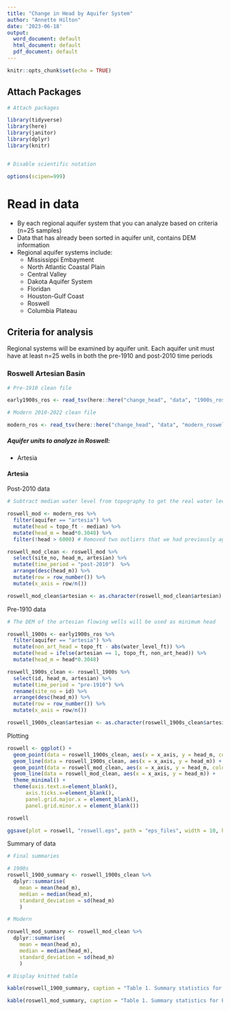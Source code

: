 ```yaml
---
title: "Change in Head by Aquifer System"
author: "Annette Hilton"
date: '2023-06-18'
output:
  word_document: default
  html_document: default
  pdf_document: default
---
```


```r
knitr::opts_chunk$set(echo = TRUE)
```


## Attach Packages

```r
# Attach packages 

library(tidyverse)
library(here)
library(janitor)
library(dplyr)
library(knitr)


# Disable scientific notation 

options(scipen=999)
```

# Read in data 

- By each regional aquifer system that you can analyze based on criteria (n=25 samples)
- Data that has already been sorted in aquifer unit, contains DEM information 
- Regional aquifer systems include: 
  - Mississippi Embayment
  - North Atlantic Coastal Plain 
  - Central Valley 
  - Dakota Aquifer System
  - Floridan 
  - Houston-Gulf Coast 
  - Roswell
  - Columbia Plateau 

## Criteria for analysis 

Regional systems will be examined by aquifer unit. 
Each aquifer unit must have at least n=25 wells in both the pre-1910 and post-2010 time periods 


### Roswell Artesian Basin    

```r
# Pre-1910 clean file 

early1900s_ros <- read_tsv(here::here("change_head", "data", "1900s_roswell.txt"))

# Modern 2010-2022 clean file 

modern_ros <- read_tsv(here::here("change_head", "data", "modern_roswell.txt"))
```

##### Aquifer units to analyze in Roswell: 

- Artesia 

#### Artesia 

Post-2010 data 

```r
# Subtract median water level from topography to get the real water level 

roswell_mod <- modern_ros %>% 
  filter(aquifer == "artesia") %>% 
  mutate(head = topo_ft - median) %>% 
  mutate(head_m = head*0.3048) %>% 
  filter(!head > 6000) # Removed two outliers that we had previously agreed to remove from analysis (they are in the mountains, not Roswell basin) 

roswell_mod_clean <- roswell_mod %>% 
  select(site_no, head_m, artesian) %>% 
  mutate(time_period = "post-2010")  %>% 
  arrange(desc(head_m)) %>% 
  mutate(row = row_number()) %>% 
  mutate(x_axis = row/n())

roswell_mod_clean$artesian <- as.character(roswell_mod_clean$artesian)

```

Pre-1910 data

```r
# The DEM of the artesian flowing wells will be used as minimum head 

roswell_1900s <- early1900s_ros %>% 
  filter(aquifer == "artesia") %>% 
  mutate(non_art_head = topo_ft - abs(water_level_ft)) %>% 
  mutate(head = ifelse(artesian == 1, topo_ft, non_art_head)) %>%
  mutate(head_m = head*0.3048)

roswell_1900s_clean <- roswell_1900s %>% 
  select(id, head_m, artesian) %>% 
  mutate(time_period = "pre-1910") %>% 
  rename(site_no = id) %>% 
  arrange(desc(head_m)) %>% 
  mutate(row = row_number()) %>% 
  mutate(x_axis = row/n())

roswell_1900s_clean$artesian <- as.character(roswell_1900s_clean$artesian)
```

Plotting 

```r

roswell <- ggplot() + 
  geom_point(data = roswell_1900s_clean, aes(x = x_axis, y = head_m, color = artesian), size = 2.5) +
  geom_line(data = roswell_1900s_clean, aes(x = x_axis, y = head_m)) +
  geom_point(data = roswell_mod_clean, aes(x = x_axis, y = head_m, color = artesian), shape = 15, size = 2.5) +
  geom_line(data = roswell_mod_clean, aes(x = x_axis, y = head_m)) +
  theme_minimal() +
  theme(axis.text.x=element_blank(),
      axis.ticks.x=element_blank(), 
      panel.grid.major.x = element_blank(),
      panel.grid.minor.x = element_blank()) 

roswell

ggsave(plot = roswell, "roswell.eps", path = "eps_files", width = 10, height = 5, units = "in")

```

Summary of data 

```r
# Final summaries 

# 1900s 
roswell_1900_summary <- roswell_1900s_clean %>%  
  dplyr::summarise(
    mean = mean(head_m), 
    median = median(head_m),
    standard_deviation = sd(head_m)
    )

# Modern 

roswell_mod_summary <- roswell_mod_clean %>%  
  dplyr::summarise(
    mean = mean(head_m), 
    median = median(head_m),
    standard_deviation = sd(head_m)
    )
```

```r

# Display knitted table 

kable(roswell_1900_summary, caption = "Table 1. Summary statistics for Pre-1910")

kable(roswell_mod_summary, caption = "Table 1. Summary statistics for Post-2010")

```

